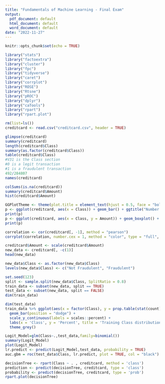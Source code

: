 ```yaml
---
title: "Fundamentals of Machine Learning - Final Exam"
output:
  pdf_document: default
  html_document: default
  word_document: default
date: "2022-11-27"
---
```


```r
knitr::opts_chunk$set(echo = TRUE)
```

```r
library("stats")
library("factoextra")
library("cluster")
library("fpc")
library("tidyverse")
library("caret")
library("corrplot")
library("ROSE")
library("Rtsne")
library("pROC")
library("dplyr")
library("caTools")
library("rpart")
library("rpart.plot")
```

```r
rm(list=ls())
creditcard <- read.csv("creditcard.csv", header = TRUE)
```

```r
glimpse(creditcard)
summary(creditcard)
length(creditcard$Class)
summary(as.factor(creditcard$Class))
table(creditcard$Class)
#V31 is the Class section
#0 is a legit transaction
#1 is a fraudulent transaction
492/284807
names(creditcard)
```

```r
colSums(is.na(creditcard))
summary(creditcard$Amount)
hist(creditcard$Amount)
```

```r
GGPlotTheme <- theme(plot.title = element_text(hjust = 0.5, face = "bold"))
p <- ggplot(creditcard, aes(x = Class)) + geom_bar() + ggtitle("Number of class labels") + GGPlotTheme
print(p)
p <- ggplot(creditcard, aes(x = Class, y = Amount)) + geom_boxplot() + ggtitle("Distribution of transaction amount by class") + GGPlotTheme
print(p)
```

```r
correlation <- cor(creditcard[, -1], method = "pearson")
corrplot(correlation, number.cex = 1, method = "color", type = "full", tl.cex=0.7, tl.col="black")
```

```r
creditcard$Amount <- scale(creditcard$Amount)
new_data <- creditcard[, -c(1)]
head(new_data)
```

```r
new_data$Class <- as.factor(new_data$Class)
levels(new_data$Class) <- c("Not Fraudulent", "Fraudulent")
```

```r
set.seed(123)
split <- sample.split(new_data$Class, SplitRatio = 0.8)
train_data <- subset(new_data, split == TRUE)
test_data <- subset(new_data, split == FALSE)
dim(train_data)
```

```r
dim(test_data)
train_data %>% ggplot(aes(x = factor(Class), y = prop.table(stat(count)), fill = factor(Class))) +
  geom_bar(position = "dodge") +
  scale_y_continuous(labels = scales::percent) +
  labs(x = 'Class', y = 'Percent', title = 'Training Class distributions') +
  theme_grey()
```

```r
Logit_Model=glm(Class~.,test_data,family=binomial())
summary(Logit_Model)
plot(Logit_Model)
lr.predict <- predict(Logit_Model,test_data, probability = TRUE)
auc.gbm = roc(test_data$Class, lr.predict, plot = TRUE, col = "black")
```

```r
decisionTree <- rpart(Class ~ . , creditcard, method = 'class')
prediction <- predict(decisionTree, creditcard, type = 'class')
probability <- predict(decisionTree, creditcard, type = 'prob')
rpart.plot(decisionTree)
```